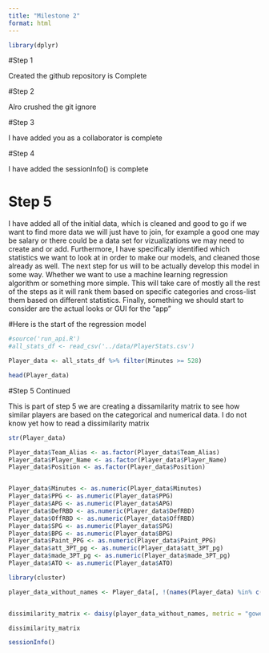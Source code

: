 ```yaml
---
title: "Milestone 2"
format: html
---
```


```r
library(dplyr)
```


#Step 1

Created the github repository is Complete

#Step 2

Alro crushed the git ignore

#Step 3

I have added you as a collaborator is complete

#Step 4

I have added the sessionInfo() is complete


# Step 5 

I have added all of the initial data, which is cleaned and good to go if we want to find more data we will just have to join, for example a good one may be salary or there could be a data set for vizualizations we may need to create and or add. Furthermore, I have specifically identified which statistics we want to look at in order to make our models, and cleaned those already as well. The next step for us will to be actually develop this model in some way. Whether we want to use a machine learning regression algorithm or something more simple. This will take care of mostly all the rest of the steps as it will rank them based on specific categories and cross-list them based on different statistics. Finally, something we should start to consider are the actual looks or GUI for the "app" 


#Here is the start of the regression model 




```r
#source('run_api.R')
#all_stats_df <- read_csv('../data/PlayerStats.csv')

```



```r
Player_data <- all_stats_df %>% filter(Minutes >= 528)

head(Player_data)
```


#Step 5 Continued

This is part of step 5 we are creating a dissamilarity matrix to see how similar players are based on the categorical and numerical data. I do not know yet how to read a dissimilarity matrix

```r
str(Player_data)

Player_data$Team_Alias <- as.factor(Player_data$Team_Alias)
Player_data$Player_Name <- as.factor(Player_data$Player_Name) 
Player_data$Position <- as.factor(Player_data$Position)


Player_data$Minutes <- as.numeric(Player_data$Minutes)
Player_data$PPG <- as.numeric(Player_data$PPG)
Player_data$APG <- as.numeric(Player_data$APG)
Player_data$DefRBD <- as.numeric(Player_data$DefRBD)
Player_data$OffRBD <- as.numeric(Player_data$OffRBD)
Player_data$SPG <- as.numeric(Player_data$SPG)
Player_data$BPG <- as.numeric(Player_data$BPG)
Player_data$Paint_PPG <- as.numeric(Player_data$Paint_PPG)
Player_data$att_3PT_pg <- as.numeric(Player_data$att_3PT_pg)
Player_data$made_3PT_pg <- as.numeric(Player_data$made_3PT_pg)
Player_data$ATO <- as.numeric(Player_data$ATO)

library(cluster)

player_data_without_names <- Player_data[, !(names(Player_data) %in% c("Player_Name", "Team_Alias"))]


dissimilarity_matrix <- daisy(player_data_without_names, metric = "gower")

dissimilarity_matrix
```


```r
sessionInfo()
```

